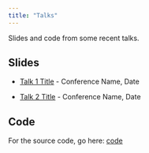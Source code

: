```yaml
---
title: "Talks"
---
```


Slides and code from some recent talks.

## Slides

- [Talk 1 Title](https://rich-ramsey.github.io/talks_example/talk1/) - Conference Name, Date  

- [Talk 2 Title](https://rich-ramsey.github.io/talks_example/talk2/) - Conference Name, Date  

## Code 

For the source code, go here: [code](https://github.com/rich-ramsey/talks_example)
